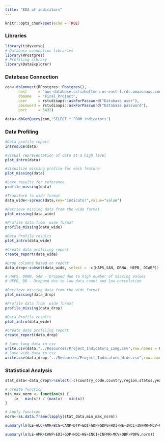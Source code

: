```yaml
---
title: "EDA of indicators"
---
```


```r
knitr::opts_chunk$set(echo = TRUE)
```

### Libraries
```r
library(tidyverse)
# Database connection libraries
library(RPostgres)
# Profiling Library
library(DataExplorer)
```

### Database Connection
```r
con<-dbConnect(RPostgres::Postgres(),
      host     = "aws-database.csfizhoftmnn.us-east-1.rds.amazonaws.com",
      dbname   = "Final_Project",
      user     = rstudioapi::askForPassword("Database user"),
      password = rstudioapi::askForPassword("Database password"),
      port     = 5432)
```

```r
data<-dbGetQuery(con,'SELECT * FROM indicators')
```

### Data Profiling
```r
#Data profile report
introduce(data)

#Visual representation of data at a high level
plot_intro(data)

#Visualize missing profile for each feature
plot_missing(data)

#Save results for reference
profile_missing(data)
```

```r
#Transform to wide format
data_wide<-spread(data,key="indicator",value="value")

#Retrieve missing data from the wide format
plot_missing(data_wide)

#Profile data from  wide format
profile_missing(data_wide)

#Data Profile results
plot_intro(data_wide)

```

```r
#Create data profiling report
create_report(data_wide)
```

```r
#Drop columns based on report
data_drop<-subset(data_wide, select = -c(HAPS,SAN, DRNW, HEPB, DIABP))

# HAPS, DRWN, SAN - Dropped due to high number of missing values
# HEPB, DB - Dropped due to low data count and low correlation

```

```r
#Retrieve missing data from the wide format
plot_missing(data_drop)

#Profile data from  wide format
profile_missing(data_drop)

#Data Profile results
plot_intro(data_wide)
```

```r
#Create data profiling report
create_report(data_drop)
```

```r
# Save long data in csv
write.csv(data,"../Resources/Project_Indicators_Long.csv",row.names = FALSE,fileEncoding="UTF-8")
# Save wide data in csv 
write.csv(data_drop,"../Resources/Project_Indicators_Wide.csv",row.names = FALSE,fileEncoding="UTF-8")
```

### Statistical Analysis
```r
stat_data<-data_drop%>%select(-c(country_code,country,region,status,year))%>%drop_na()
```

```r
# Create function
min_max_norm <- function(x) {
    (x - min(x)) / (max(x) - min(x))
}

# Apply function
norm<-as.data.frame(lapply(stat_data,min_max_norm))
```

```r
summary(lm(LE~ALC+AMR+BCG+CANP+DTP+EDI+GDP+GDPG+HDI+HE+INCI+INFMR+MCV+OBP+POPD+POPG+SR,norm))
```

```r
summary(lm(LE~AMR+CANP+EDI+GDP+HDI+HE+INCI+INFMR+MCV+OBP+POPG,norm))
```